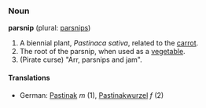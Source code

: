 ===Noun===
'''parsnip''' (plural: [[parsnips]])

# A biennial plant, ''Pastinaca sativa'', related to the [[carrot]].
# The root of the parsnip, when used as a [[vegetable]].
# (Pirate curse) "Arr, parsnips and jam".

====Translations====
*German: [[Pastinak]] ''m'' (1), [[Pastinakwurzel]] ''f'' (2)